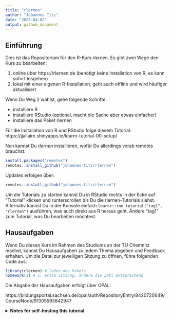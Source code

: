 ```yaml
---
title: "rlernen"
author: "Johannes Titz"
date: "2025-04-02"
output: github_document
---
```


## Einführung

Dies ist das Repositorium für den R-Kurs *rlernen*. Es gibt zwei Wege den Kurs zu bearbeiten: 

(1) online über https://rlernen.de (benötigt keine Installation von R, es kann sofort losgehen)
(2) lokal mit einer eigenen R-Installation, geht auch offline und wird häufiger aktualisiert

Wenn Du Weg 2 wählst, gehe folgende Schritte:

- installiere R
- installiere RStudio (optional, macht die Sache aber etwas einfacher)
- installiere das Paket rlernen

Für die Installation von R und RStudio folge diesem Tutorial: https://jjallaire.shinyapps.io/learnr-tutorial-00-setup/

Nun kannst Du *rlernen* installieren, wofür Du allerdings vorab remotes brauchst:

```r
install.packages("remotes")
remotes::install_github("johannes-titz/rlernen")
```

Updates erfolgen über:

```r
remotes::install_github("johannes-titz/rlernen")
```

Um die Tutorials zu starten kannst Du in RStudio rechts in der Ecke auf "Tutorial" klicken und runterscrollen bis Du die rlernen-Tutorials siehst. Alternativ kannst Du in der Konsole einfach `learnr::run_tutorial("tag1", "rlernen")` ausführen, was auch direkt aus R heraus geht. Ändere "tag1" zum Tutorial, was Du bearbeiten möchtest.

## Hausaufgaben

Wenn Du diesen Kurs im Rahmen des Studiums an der TU Chemnitz machst, kannst Du Hausaufgaben zu jedem Thema abgeben und Feedback erhalten. Um die Datei zur jeweiligen Sitzung zu öffnen, führe folgenden Code aus:

```r
library(rlernen) # laden des Pakets
homework(1) # 1: erste Sitzung, ändere die Zahl entsprechend
```

Die Abgabe der Hausaufgaben erfolgt über OPAL:

https://bildungsportal.sachsen.de/opal/auth/RepositoryEntry/8420720649/CourseNode/91305593842947

<details><summary><b>Notes for self-hosting this tutorial</b>
</summary>
This repository contains the learnr-based tutorial *rlernen*. It is primarily intended for personal use but may also be useful for others who wish to modify or host the *rlernen* tutorial.

## Important Note

There are unresolved caching issues with *learnr*. Caching is disabled for `tag2` and `tag5` due to the following problems:
- `tag2` fails to render entirely, causing excessive loading times.
- `tag5` disrupts navigation.

## Version 2.0 (September 2023)

- Updated all tutorials.
- Added a new section on reading and writing data.
- Created a custom help function.
- Reduced dependencies, decreasing image size from 3.62 GB to 1.89 GB.

## To-Do List

- Optimize and test the Dockerfile (use `glue_sys_reqs` from *mimosa*).
- Develop an R/RStudio installation tutorial similar to Posit's, and link it at the end of *Day 1* (suggested by Alexandra).

## Procedure

### Docker

After modifying `.Rmd` files, push changes to GitHub, pull them on the server, and rebuild the Docker image:

```sh
sudo docker build . -t rlernen
```

Test the container (modify the file to see all tutorials):

```sh
docker run --rm -p 4000:3838 rlernen R -e "rmarkdown::run('tag2.Rmd')"
```

- **Why is port 4000 used?** ShinyProxy expects this port for proper communication.
- **`--rm` flag:** Ensures the container is removed after execution to prevent clutter in the Docker container list.
- **`R -e` flag:** Executes an R command directly from the command line.

## Website Deployment

**Project:** `programming/rkurs_website`

1. Modify `index.html` as needed.
2. Run the script `create_nav.R` to update navigation.
3. Upload the updated site to the server using:

```sh
rsync -arvz --stats --progress --itemize-changes -e 'ssh -p 22' \
  _site/ johannes@method.hsw.tu-chemnitz.de:/var/www/rlernen_v2.0.de
``` 

</details>
